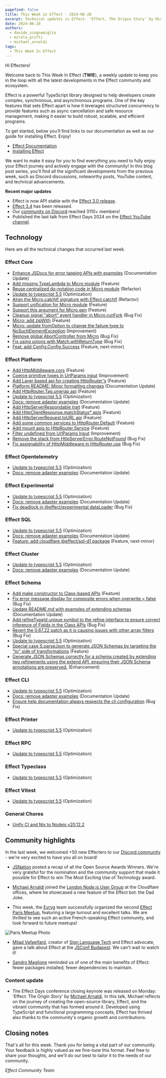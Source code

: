 ```yaml
---
pagefind: false
title: This Week in Effect - 2024-06-28
excerpt: Technical updates in Effect. 'Effect, The Origin Story' by Michael Arnaldi. Community events updates.
date: 2024-06-28
authors:
  - davide_scognamiglio
  - mirela_prifti
  - michael_arnaldi
tags:
  - This Week In Effect
---
```



Hi Effecters!

Welcome back to This Week In Effect (**TWIE**), a weekly update to keep you in the loop with all the latest developments in the Effect community and ecosystem.

Effect is a powerful TypeScript library designed to help developers create complex, synchronous, and asynchronous programs. One of the key features that sets Effect apart is how it leverages structured concurrency to provide features such as async cancellation and safe resource management, making it easier to build robust, scalable, and efficient programs.

To get started, below you’ll find links to our documentation as well as our guide for installing Effect. Enjoy!

- [Effect Documentation](/docs/getting-started/introduction/)
- [Installing Effect](/docs/getting-started/installation/)

We want to make it easy for you to find everything you need to fully enjoy your Effect journey and actively engage with the community! In this blog post series, you'll find all the significant developments from the previous week, such as Discord discussions, noteworthy posts, YouTube content, and technical advancements.

**Recent major updates**

- Effect is now API stable with the [Effect 3.0 release](https://effect.website/blog/effect-3.0).
- [Effect 3.4](https://effect.website/blog/effect-3.3) has been released.
- Our [community on Discord](https://discord.gg/effect-ts) reached 3110+ members!
- Published the last talk from Effect Days 2024 on the [Effect YouTube channel](https://www.youtube.com/@effect-ts).

## Technology

Here are all the technical changes that occurred last week.

### Effect Core

- [Enhance JSDocs for error tapping APIs with examples](https://github.com/Effect-TS/effect/pull/3054) (Documentation Update)
- [Add missing TypeLambda to Micro module](https://github.com/Effect-TS/effect/pull/3056) (Feature)
- [Reuse centralized do-notation code in Micro module](https://github.com/Effect-TS/effect/pull/3062) (Refactor)
- [Update to typescript 5.5](https://github.com/Effect-TS/effect/pull/3079) (Optimization)
- [Align the Micro.catchIf signature with Effect.catchIf](https://github.com/Effect-TS/effect/pull/3082) (Refactor)
- [Support unification for Micro module](https://github.com/Effect-TS/effect/pull/3078) (Feature)
- [Support this argument for Micro.gen](https://github.com/Effect-TS/effect/pull/3065) (Feature)
- [Cleanup signal "abort" event handler in Micro.runFork](https://github.com/Effect-TS/effect/pull/3067) (Bug Fix)
- [Micro: add zipWith](https://github.com/Effect-TS/effect/pull/3085) (Feature)
- [Micro: update fromOption to change the failure type to NoSuchElementException](https://github.com/Effect-TS/effect/pull/3083) (Improvement)
- [Remove global AbortController from Micro](https://github.com/Effect-TS/effect/pull/3095) (Bug Fix)
- [Fix using unions with Match.withReturnType](https://github.com/Effect-TS/effect/pull/3099) (Bug Fix)
- [Feat: add Config.Config.Success](https://github.com/Effect-TS/effect/pull/3047) (Feature, next-minor)

### Effect Platform

- [Add HttpMiddleware.cors](https://github.com/Effect-TS/effect/pull/3051) (Feature)
- [Coerce primitive types in UrlParams input](https://github.com/Effect-TS/effect/pull/3053) (Improvement)
- [Add Layer based api for creating HttpRouter's](https://github.com/Effect-TS/effect/pull/3059) (Feature)
- [Platform README: Minor formatting changes](https://github.com/Effect-TS/effect/pull/3061) (Documentation Update)
- [Add HttpRouter.Tag.unwrap api](https://github.com/Effect-TS/effect/pull/3064) (Feature)
- [Update to typescript 5.5](https://github.com/Effect-TS/effect/pull/3079) (Optimization)
- [Docs: remove adapter examples](https://github.com/Effect-TS/effect/pull/3041) (Documentation Update)
- [Add HttpServerRespondable trait](https://github.com/Effect-TS/effect/pull/3088) (Feature)
- [Add HttpClientResponse.matchStatus\* apis](https://github.com/Effect-TS/effect/pull/3089) (Feature)
- [Add HttpServerRequest.toURL api](https://github.com/Effect-TS/effect/pull/3090) (Feature)
- [Add some common services to HttpRouter.Default](https://github.com/Effect-TS/effect/pull/3091) (Feature)
- [Add mount apis to HttpRouter.Service](https://github.com/Effect-TS/effect/pull/3094) (Feature)
- [Filter undefined from UrlParams Input](https://github.com/Effect-TS/effect/pull/3102) (Improvement)
- [Remove the stack from HttpServerError.RouteNotFound](https://github.com/Effect-TS/effect/pull/3104) (Bug Fix)
- [Fix assignability of HttpMiddleware in HttpRouter.use](https://github.com/Effect-TS/effect/pull/3109) (Bug Fix)

### Effect Opentelemetry

- [Update to typescript 5.5](https://github.com/Effect-TS/effect/pull/3079) (Optimization)
- [Docs: remove adapter examples](https://github.com/Effect-TS/effect/pull/3041) (Documentation Update)

### Effect Experimental

- [Update to typescript 5.5](https://github.com/Effect-TS/effect/pull/3079) (Optimization)
- [Docs: remove adapter examples](https://github.com/Effect-TS/effect/pull/3041) (Documentation Update)
- [Fix deadlock in @effect/experimental dataLoader](https://github.com/Effect-TS/effect/pull/3110) (Bug Fix)

### Effect SQL

- [Update to typescript 5.5](https://github.com/Effect-TS/effect/pull/3079) (Optimization)
- [Docs: remove adapter examples](https://github.com/Effect-TS/effect/pull/3041) (Documentation Update)
- [Feature: add cloudflare @effect/sql-d1 package](https://github.com/Effect-TS/effect/pull/3045) (Feature, next-minor)

### Effect Cluster

- [Update to typescript 5.5](https://github.com/Effect-TS/effect/pull/3079) (Optimization)
- [Docs: remove adapter examples](https://github.com/Effect-TS/effect/pull/3041) (Documentation Update)

### Effect Schema

- [Add make constructor to Class-based APIs](https://github.com/Effect-TS/effect/pull/3043) (Feature)
- [Fix error message display for composite errors when overwrite = false](https://github.com/Effect-TS/effect/pull/3046) (Bug Fix)
- [Update README.md with examples of extending schemas](https://github.com/Effect-TS/effect/pull/3050) (Documentation Update)
- [Add refineTypeId unique symbol to the refine interface to ensure correct inference of Fields in the Class APIs](https://github.com/Effect-TS/effect/pull/3070) (Bug Fix)
- [Revert the 0.67.22 patch as it is causing issues with other array filters](https://github.com/Effect-TS/effect/pull/3074) (Bug Fix)
- [Update to typescript 5.5](https://github.com/Effect-TS/effect/pull/3079) (Optimization)
- [Special case S.parseJson to generate JSON Schemas by targeting the "to" side of transformations](https://github.com/Effect-TS/effect/pull/3087) (Feature)
- [Generate JSON Schemas correctly for a schema created by extending two refinements using the extend API, ensuring their JSON Schema annotations are preserved.](https://github.com/Effect-TS/effect/pull/3101) (Enhancement)

### Effect CLI

- [Update to typescript 5.5](https://github.com/Effect-TS/effect/pull/3079) (Optimization)
- [Docs: remove adapter examples](https://github.com/Effect-TS/effect/pull/3041) (Documentation Update)
- [Ensure help documentation always respects the cli configuration](https://github.com/Effect-TS/effect/pull/3106) (Bug Fix)

### Effect Printer

- [Update to typescript 5.5](https://github.com/Effect-TS/effect/pull/3079) (Optimization)

### Effect RPC

- [Update to typescript 5.5](https://github.com/Effect-TS/effect/pull/3079) (Optimization)

### Effect Typeclass

- [Update to typescript 5.5](https://github.com/Effect-TS/effect/pull/3079) (Optimization)

### Effect Vitest

- [Update to typescript 5.5](https://github.com/Effect-TS/effect/pull/3079) (Optimization)

### General Chores

- [Unify CI and Nix to Nodejs v20.12.2](https://github.com/Effect-TS/effect/pull/3076)

## Community highlights

In the last week, we welcomed +50 new Effecters to our [Discord community](https://discord.gg/effect-ts) - we're very excited to have you all on board!

- [JSNation](https://x.com/thejsnation) posted a recap of all the Open Source Awards Winners. We're very grateful for the nomination and the community support that made it possible for Effect to win The Most Exciting Use of Technology award.

  <Tweet id="1805561129915060248" />

- [Michael Arnaldi](https://x.com/MichaelArnaldi) joined the [London Node.js User Group](https://x.com/LNUGorg) at the Cloudflare offices, where he showcased a new feature of the Effect bot: the Dad Joke.

  <Tweet id="1806034606338052317" />

- This week, the [Evryg](https://www.evryg.com) team successfully organized the second [Effect Paris Meetup](https://www.meetup.com/effect-paris/#), featuring a large turnout and excellent talks. We are thrilled to see such an active French-speaking Effect community, and look forward to future meetups!

![Paris Meetup Photo](https://i.imgur.com/2yWmDlD.png)

- [Milad Vafaeifard](https://x.com/miladvafaeifard), creator of [Sign Language Tech](https://www.youtube.com/channel/UCIPaBhc8mQHrt6o0OTuCUXQ) and Effect advocate, gave a talk about Effect at the [JSConf Budapest](https://jsconfbp.com/). We can't wait to watch it!

  <Tweet id="1806609820801249504" />

- [Sandro Maglione](https://x.com/SandroMaglione) reminded us of one of the main benefits of Effect: fewer packages installed, fewer dependencies to maintain.

  <Tweet id="1804789139268616482" />

### Content update

- The Effect Days conference closing keynote was released on Monday: 'Effect: The Origin Story' by [Michael Arnaldi](https://x.com/MichaelArnaldi). In this talk, Michael reflects on the journey of creating the open-source library, Effect, and the vibrant community that has formed around it. Developed using TypeScript and functional programming concepts, Effect has thrived also thanks to the community's organic growth and contributions.

  <YouTube
    id="https://www.youtube.com/embed/7sJc3Z4mh1w?si=v-jQhWFdv4TdfBv0"
    title="Effect: The Origin Story by Michael Arnaldi (Effect Days 2024)"
  />

## Closing notes

That's all for this week. Thank you for being a vital part of our community. Your feedback is highly valued as we fine-tune this format. Feel free to share your thoughts, and we'll do our best to tailor it to the needs of our community.

_Effect Community Team_

